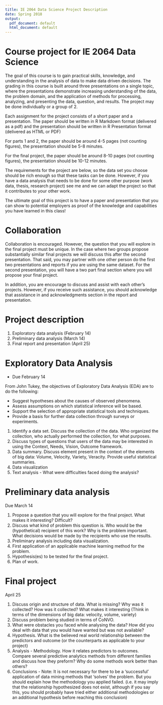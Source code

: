 ```yaml
---
title: IE 2064 Data Science Project Description
date: Spring 2018
output:
  pdf_document: default
  html_document: default
---
```

Course project for IE 2064 Data Science
====================================

The goal of this course is to gain practical skills, knowledge, and understanding in the analysis of data to make data driven decisions.  The grading in this course is built around three presentations on a single topic, where the presentations demonstrate increasing understanding of the data, the problem domain, and the application of methods for processing, analyzing, and presenting the data, question, and results.  The project may be done individually or a group of 2.

Each assignment for the project consists of a short paper and a presentation. The paper should be written in R Markdown format (delivered as a pdf) and the presentation should be written in R Presentation format (delivered as HTML or PDF)

For parts 1 and 2, the paper should be around 4-5 pages (not counting figures), the presentation should be 5-8 minutes.

For the final project, the paper should be around 8-10 pages (not counting figures), the presentation should be 10-12 minutes.

The requirements for the project are below, so the data set you choose should be rich enough so that these tasks can be done.  However, if you have a data analysis that needs to be done for some other purpose (work data, thesis, research project) see me and we can adapt the project so that it contributes to your other work.

The ultimate goal of this project is to have a paper and presentation that you can show to potential employers as proof of the knowledge and capabilities you have learned in this class!

Collaboration
=============

Collaboration is encouraged. However, the question that you will explore in the final project must be unique. In the case where two groups propose substantially similar final projects we will discuss this after the second presentation.  That said, you may partner with one other person do the first two presentations and reports if you are using the same dataset. For the second presentation, you will have a two part final section where you will propose your final project.

In addition, you are encourage to discuss and assist with each other's projects. However, if you receive such assistance, you should acknowledge that assistance in and acknowledgments section in the report and presentation.

Project description
===================

1.  Exploratory data analysis (February 14)
2.  Preliminary data analysis (March 14)
3.  Final report and presentation (April 25)


Exploratory Data Analysis
============================

- Due February 14

From John Tukey, the objectives of Exploratory Data Analysis (EDA) are to do the following:

-    Suggest hypotheses about the causes of observed phenomena.
-    Assess assumptions on which statistical inference will be based.
-    Support the selection of appropriate statistical tools and techniques.
-    Provide a basis for further data collection through surveys or experiments.


1.  Identify a data set. Discuss the collection of the data. Who organized the collection, who actually performed the collection, for what purposes.
2.  Discuss types of questions that users of the data may be interested in using the Context, Needs, Vision, Outcome framework.
3.  Data summary. Discuss element present in the context of the elements of big data: Volume, Velocity, Variety, Veracity. Provide useful statistical summaries.
4.  Data visualization
5.  Text analysis - What were difficulties faced doing the analysis?


Preliminary data analysis
=============================

Due March 14

1.  Propose a question that you will explore for the final project.  What makes it interesting? Difficult?
2.  Discuss what kind of problem this question is. Who would be the (hypothetical) recipient of this work? Why is the problem important.  What decisions would be made by the recipients who use the results.
3.  Preliminary analysis including data visualization.
4.  First application of an applicable machine learning method for the problem.
5.  Hypothesis(es) to be tested for the final project.
6.  Plan of work.


Final project
=================

April 25

1.  Discuss origin and structure of data.  What is missing?  Why was it collected?  How was it collected? What makes it interesting (Think in terms of the dimensions of big data: velocity, volume, variety)
2.  Discuss problem being studied in terms of CoNVO.
3.  What were obstacles you faced while analysing the data? How did you deal with data that you would have wanted but was not available?
4.  Hypothesis.  What is the believed real world relationship between the predictors and outcome (or the counterparts as applicable to your project)
5.  Analysis - Methodology. How it relates predictors to outcomes. Compare several predictive analytics methods from different families and discuss how they preform?  Why do some methods work better than others?
6.  Conclusions - Note: It is not necessary for there to be a 'successful' application of data mining methods that 'solves' the problem. But you should explain how the methodology you applied failed. (i.e. it may imply that the relationship hypothesized does not exist, although if you say this, you should probably have tried either additional methodologies or an additional hypothesis before reaching this conclusion)
